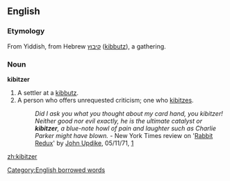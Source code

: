 ==English==

===Etymology===
From Yiddish, from Hebrew [[קיבוץ]] ([[kibbutz]]), a gathering.

===Noun===
'''kibitzer'''

# A settler at a [[kibbutz]].
# A person who offers unrequested criticism; one who [[kibitz]]es.
#:''Did I ask you what you thought about my card hand, you kibitzer!''
#:''Neither good nor evil exactly, he is the ultimate catalyst or '''kibitzer''', a blue-note howl of pain and laughter such as Charlie Parker might have blown.'' - New York Times review on '[[w:Rabbit Redux|Rabbit Redux]]' by [[w:John Updike|John Updike]], 05/11/71, [http://www.nytimes.com/1971/11/05/books/updike-rabbit.html]

[[Category:English borrowed words]]

[[zh:kibitzer]]